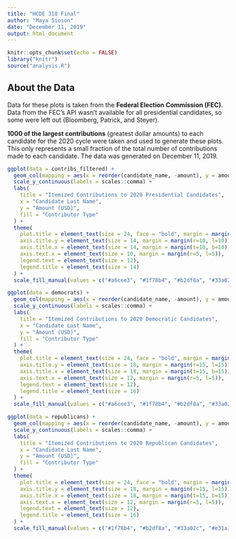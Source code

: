 ```yaml
---
title: "HCDE 310 Final"
author: "Maya Sioson"
date: "December 11, 2019"
output: html_document
---
```


```r
knitr::opts_chunk$set(echo = FALSE)
library("knitr")
source("analysis.R")
```

## About the Data
Data for these plots is taken from the **Federal Election Commission (FEC)**. Data from the FEC's API wasn't available for all presidential candidates, so some were left out (Bloomberg, Patrick, and Steyer).

**1000 of the largest contributions** (greatest dollar amounts) to each candidate for the 2020 cycle were taken and used to generate these plots. This only represents a small fraction of the total number of contributions made to each candidate. The data was generated on December 11, 2019.

```r
ggplot(data = contribs_filtered) +
  geom_col(mapping = aes(x = reorder(candidate_name, -amount), y = amount, fill = entity_type)) +
  scale_y_continuous(labels = scales::comma) +
  labs(
    title = "Itemized Contributions to 2020 Presidential Candidates",
    x = "Candidate Last Name",
    y = "Amount (USD)",
    fill = "Contributor Type"
  ) +
  theme(
    plot.title = element_text(size = 24, face = "bold", margin = margin(t=15, b=15)),
    axis.title.y = element_text(size = 14, margin = margin(r=10, l=10)),
    axis.title.x = element_text(size = 14, margin = margin(t=10, b=10)),
    axis.text.x = element_text(size = 10, margin = margin(r=5, l=5)),
    legend.text = element_text(size = 12),
    legend.title = element_text(size = 14)
  ) +
  scale_fill_manual(values = c("#a6cee3", "#1f78b4", "#b2df8a", "#33a02c", "#e31a1c", "#ff7f00", "#6a3d9a"))
```

```r
ggplot(data = democrats) +
  geom_col(mapping = aes(x = reorder(candidate_name, -amount), y = amount, fill = entity_type)) +
  scale_y_continuous(labels = scales::comma) +
  labs(
    title = "Itemized Contributions to 2020 Democratic Candidates",
    x = "Candidate Last Name",
    y = "Amount (USD)",
    fill = "Contributor Type"
  ) +
  theme(
    plot.title = element_text(size = 24, face = "bold", margin = margin(t=20, b=20)),
    axis.title.y = element_text(size = 18, margin = margin(r=15, l=15)),
    axis.title.x = element_text(size = 18, margin = margin(t=15, b=15)),
    axis.text.x = element_text(size = 12, margin = margin(r=5, l=5)),
    legend.text = element_text(size = 12),
    legend.title = element_text(size = 16)
  ) +
  scale_fill_manual(values = c("#a6cee3", "#1f78b4", "#b2df8a", "#33a02c", "#e31a1c", "#ff7f00", "#6a3d9a"))
```

```r
ggplot(data = republicans) +
  geom_col(mapping = aes(x = reorder(candidate_name, -amount), y = amount, fill = entity_type)) +
  scale_y_continuous(labels = scales::comma) +
  labs(
    title = "Itemized Contributions to 2020 Republican Candidates",
    x = "Candidate Last Name",
    y = "Amount (USD)",
    fill = "Contributor Type"
  ) +
  theme(
    plot.title = element_text(size = 24, face = "bold", margin = margin(t=20, b=20)),
    axis.title.y = element_text(size = 18, margin = margin(r=15, l=15)),
    axis.title.x = element_text(size = 18, margin = margin(t=15, b=15)),
    axis.text.x = element_text(size = 12, margin = margin(r=5, l=5)),
    legend.text = element_text(size = 12),
    legend.title = element_text(size = 16)
  ) +
  scale_fill_manual(values = c("#1f78b4", "#b2df8a", "#33a02c", "#e31a1c", "#ff7f00", "#6a3d9a"))
```